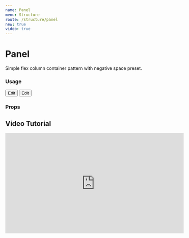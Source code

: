 ```yaml
---
name: Panel
menu: Structure
route: /structure/panel
new: true
video: true
---
```



# Panel

Simple flex column container pattern with negative space preset.

### Usage

<Playground>
  <div className="max-w-lg">
    <Panel title="Account Contacts" className="gap-6">
      <Bracket>
        <AvatarLockup
          imageUrl="https://avatars1.githubusercontent.com/u/194885"
          title="Drew Lustro"
        />
        <Button variant="gray">Edit</Button>
      </Bracket>
      <Bracket>
        <AvatarLockup
          imageUrl="https://avatars1.githubusercontent.com/u/56262247"
          title="Vishal Jeet"
        />
        <Button variant="gray">Edit</Button>
      </Bracket>
    </Panel>
  </div>
</Playground>

### Props

<Props of={Panel} />

## Video Tutorial

<a id="tutorial">
  <iframe
    width="560"
    height="315"
    src="https://www.youtube.com/embed/hnlo7S7Oz_I?start=151"
    title="YouTube video player"
    frameborder="0"
    allow="accelerometer; autoplay; clipboard-write; encrypted-media; gyroscope; picture-in-picture"
    allowfullscreen
  ></iframe>
</a>
